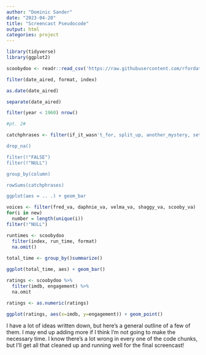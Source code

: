 ```yaml
---
author: "Dominic Sander"
date: "2023-04-20"
title: "Screencast Pseudocode"
output: html
categories: project
---
```


```R
library(tidyverse)
library(ggplot2)

scoobydoo <- readr::read_csv('https://raw.githubusercontent.com/rfordatascience/tidytuesday/master/data/2021/2021-07-13/scoobydoo.csv')
```

```R
filter(date_aired, format, index)

as.date(date_aired)

separate(date_aired)

filter(year < 1960) nrow()
```

```R
#pt. 2#

```

```R
catchphrases <- filter(if_it_wasn't_for, split_up, another_mystery, set_a_trap, jeepers, jinkies, my_glasses, just_about_wrapped_up, zoinks, groovy, scooby_doo_where_are_you, rooby_rooby_roo)

drop_na()

filter(!"FALSE")
filter(!"NULL")

group_by(column)

rowSums(catchphrases)

ggplot(aes = .. .) + geom_bar
```

```R
voices <- filter(fred_va, daphnie_va, velma_va, shaggy_va, scooby_va)
for(i in new)
  number = length(unique(i))
filter(!"NULL")
```

```R
runtimes <- scoobydoo
  filter(index, run_time, format) 
  na.omit()
  
total_time <- group_by()summarize()

ggplot(total_time, aes) + geom_bar()
```

```R
ratings <- scoobydoo %>%
  filter(imdb, engagement) %>%
  na.omit

ratings <- as.numeric(ratings)

ggplot(ratings, aes(x=imdb, y=engagement)) + geom_point()
```

I have a lot of ideas written down, but here's a general outline of a few of them. I may end up adding more if I think I'm not going to make the necessary time. I know there's a lot wrong in every one of the code chunks, but I'll get all that cleaned up and running well for the final screencast!
